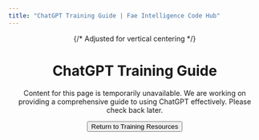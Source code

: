 ```yaml
---
title: "ChatGPT Training Guide | Fae Intelligence Code Hub"
---
```



<Header />
<main>
  <Container className="py-12 text-center">
    <div className="flex flex-col items-center justify-center min-h-[calc(100vh-20rem)]"> {/* Adjusted for vertical centering */}
      <MessageSquare className="h-16 w-16 text-accent mx-auto mb-4" />
      <h1 className="text-3xl sm:text-4xl md:text-5xl font-bold mb-4 text-primary">
        ChatGPT Training Guide
      </h1>
      <p className="text-lg text-muted-foreground mb-8 max-w-xl mx-auto">
        Content for this page is temporarily unavailable. We are working on providing a comprehensive guide to using ChatGPT effectively. Please check back later.
      </p>
      <Button asChild variant="link" className="text-accent hover:underline">
        <Link href="/training-resources">Return to Training Resources</Link>
      </Button>
    </div>
  </Container>
</main>
<Footer />
